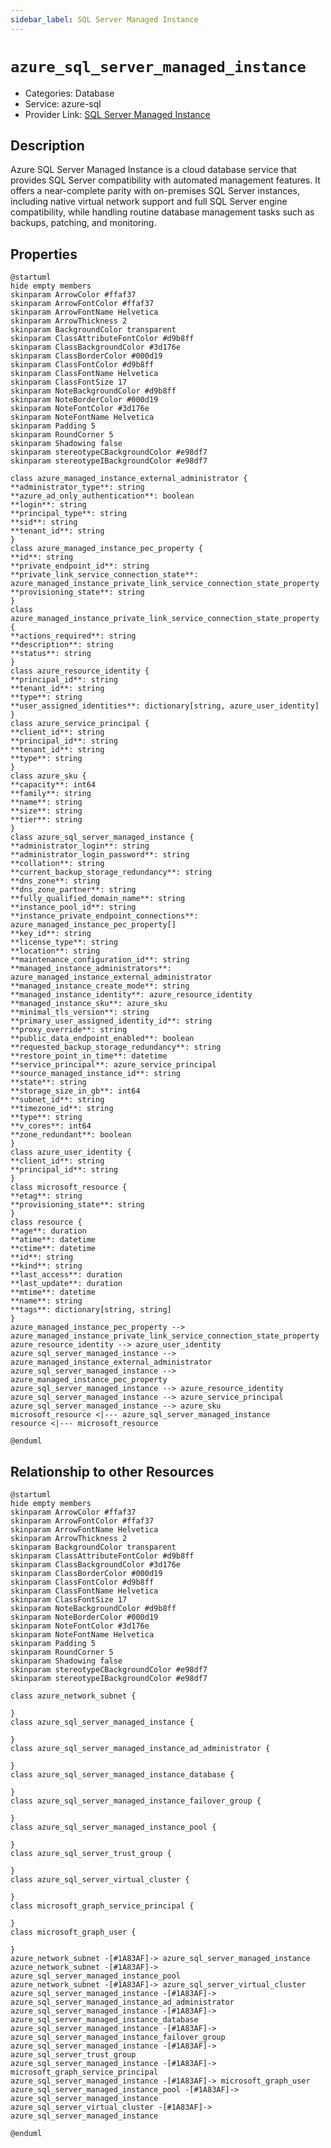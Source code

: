 ```yaml
---
sidebar_label: SQL Server Managed Instance
---
```


# `azure_sql_server_managed_instance`

- Categories: Database
- Service: azure-sql
- Provider Link: [SQL Server Managed Instance](https://learn.microsoft.com/en-us/azure/azure-sql/managed-instance/)

## Description

Azure SQL Server Managed Instance is a cloud database service that provides SQL Server compatibility with automated management features. It offers a near-complete parity with on-premises SQL Server instances, including native virtual network support and full SQL Server engine compatibility, while handling routine database management tasks such as backups, patching, and monitoring.

## Properties

<ZoomPanPinch>

```kroki imgType="plantuml" imgAlt="Diagram of SQL Server Managed Instance data model"
@startuml
hide empty members
skinparam ArrowColor #ffaf37
skinparam ArrowFontColor #ffaf37
skinparam ArrowFontName Helvetica
skinparam ArrowThickness 2
skinparam BackgroundColor transparent
skinparam ClassAttributeFontColor #d9b8ff
skinparam ClassBackgroundColor #3d176e
skinparam ClassBorderColor #000d19
skinparam ClassFontColor #d9b8ff
skinparam ClassFontName Helvetica
skinparam ClassFontSize 17
skinparam NoteBackgroundColor #d9b8ff
skinparam NoteBorderColor #000d19
skinparam NoteFontColor #3d176e
skinparam NoteFontName Helvetica
skinparam Padding 5
skinparam RoundCorner 5
skinparam Shadowing false
skinparam stereotypeCBackgroundColor #e98df7
skinparam stereotypeIBackgroundColor #e98df7

class azure_managed_instance_external_administrator {
**administrator_type**: string
**azure_ad_only_authentication**: boolean
**login**: string
**principal_type**: string
**sid**: string
**tenant_id**: string
}
class azure_managed_instance_pec_property {
**id**: string
**private_endpoint_id**: string
**private_link_service_connection_state**: azure_managed_instance_private_link_service_connection_state_property
**provisioning_state**: string
}
class azure_managed_instance_private_link_service_connection_state_property {
**actions_required**: string
**description**: string
**status**: string
}
class azure_resource_identity {
**principal_id**: string
**tenant_id**: string
**type**: string
**user_assigned_identities**: dictionary[string, azure_user_identity]
}
class azure_service_principal {
**client_id**: string
**principal_id**: string
**tenant_id**: string
**type**: string
}
class azure_sku {
**capacity**: int64
**family**: string
**name**: string
**size**: string
**tier**: string
}
class azure_sql_server_managed_instance {
**administrator_login**: string
**administrator_login_password**: string
**collation**: string
**current_backup_storage_redundancy**: string
**dns_zone**: string
**dns_zone_partner**: string
**fully_qualified_domain_name**: string
**instance_pool_id**: string
**instance_private_endpoint_connections**: azure_managed_instance_pec_property[]
**key_id**: string
**license_type**: string
**location**: string
**maintenance_configuration_id**: string
**managed_instance_administrators**: azure_managed_instance_external_administrator
**managed_instance_create_mode**: string
**managed_instance_identity**: azure_resource_identity
**managed_instance_sku**: azure_sku
**minimal_tls_version**: string
**primary_user_assigned_identity_id**: string
**proxy_override**: string
**public_data_endpoint_enabled**: boolean
**requested_backup_storage_redundancy**: string
**restore_point_in_time**: datetime
**service_principal**: azure_service_principal
**source_managed_instance_id**: string
**state**: string
**storage_size_in_gb**: int64
**subnet_id**: string
**timezone_id**: string
**type**: string
**v_cores**: int64
**zone_redundant**: boolean
}
class azure_user_identity {
**client_id**: string
**principal_id**: string
}
class microsoft_resource {
**etag**: string
**provisioning_state**: string
}
class resource {
**age**: duration
**atime**: datetime
**ctime**: datetime
**id**: string
**kind**: string
**last_access**: duration
**last_update**: duration
**mtime**: datetime
**name**: string
**tags**: dictionary[string, string]
}
azure_managed_instance_pec_property --> azure_managed_instance_private_link_service_connection_state_property
azure_resource_identity --> azure_user_identity
azure_sql_server_managed_instance --> azure_managed_instance_external_administrator
azure_sql_server_managed_instance --> azure_managed_instance_pec_property
azure_sql_server_managed_instance --> azure_resource_identity
azure_sql_server_managed_instance --> azure_service_principal
azure_sql_server_managed_instance --> azure_sku
microsoft_resource <|--- azure_sql_server_managed_instance
resource <|--- microsoft_resource

@enduml
```

</ZoomPanPinch>

## Relationship to other Resources

<ZoomPanPinch>

```kroki imgType="plantuml" imgAlt="Diagram of SQL Server Managed Instance resource relationships"
@startuml
hide empty members
skinparam ArrowColor #ffaf37
skinparam ArrowFontColor #ffaf37
skinparam ArrowFontName Helvetica
skinparam ArrowThickness 2
skinparam BackgroundColor transparent
skinparam ClassAttributeFontColor #d9b8ff
skinparam ClassBackgroundColor #3d176e
skinparam ClassBorderColor #000d19
skinparam ClassFontColor #d9b8ff
skinparam ClassFontName Helvetica
skinparam ClassFontSize 17
skinparam NoteBackgroundColor #d9b8ff
skinparam NoteBorderColor #000d19
skinparam NoteFontColor #3d176e
skinparam NoteFontName Helvetica
skinparam Padding 5
skinparam RoundCorner 5
skinparam Shadowing false
skinparam stereotypeCBackgroundColor #e98df7
skinparam stereotypeIBackgroundColor #e98df7

class azure_network_subnet {

}
class azure_sql_server_managed_instance {

}
class azure_sql_server_managed_instance_ad_administrator {

}
class azure_sql_server_managed_instance_database {

}
class azure_sql_server_managed_instance_failover_group {

}
class azure_sql_server_managed_instance_pool {

}
class azure_sql_server_trust_group {

}
class azure_sql_server_virtual_cluster {

}
class microsoft_graph_service_principal {

}
class microsoft_graph_user {

}
azure_network_subnet -[#1A83AF]-> azure_sql_server_managed_instance
azure_network_subnet -[#1A83AF]-> azure_sql_server_managed_instance_pool
azure_network_subnet -[#1A83AF]-> azure_sql_server_virtual_cluster
azure_sql_server_managed_instance -[#1A83AF]-> azure_sql_server_managed_instance_ad_administrator
azure_sql_server_managed_instance -[#1A83AF]-> azure_sql_server_managed_instance_database
azure_sql_server_managed_instance -[#1A83AF]-> azure_sql_server_managed_instance_failover_group
azure_sql_server_managed_instance -[#1A83AF]-> azure_sql_server_trust_group
azure_sql_server_managed_instance -[#1A83AF]-> microsoft_graph_service_principal
azure_sql_server_managed_instance -[#1A83AF]-> microsoft_graph_user
azure_sql_server_managed_instance_pool -[#1A83AF]-> azure_sql_server_managed_instance
azure_sql_server_virtual_cluster -[#1A83AF]-> azure_sql_server_managed_instance

@enduml
```

</ZoomPanPinch>
